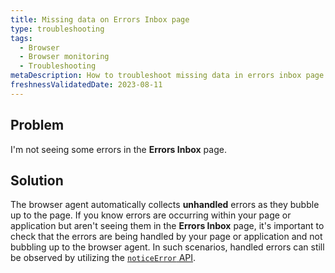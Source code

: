 ```yaml
---
title: Missing data on Errors Inbox page
type: troubleshooting
tags:
  - Browser
  - Browser monitoring
  - Troubleshooting
metaDescription: How to troubleshoot missing data in errors inbox page
freshnessValidatedDate: 2023-08-11
---
```


## Problem

I'm not seeing some errors in the <DNT>**Errors Inbox**</DNT> page.

## Solution

The browser agent automatically collects <DNT>**unhandled**</DNT> errors as they bubble up to the page. If you know errors are occurring within your page or application but aren't seeing them in the <DNT>**Errors Inbox**</DNT> page, it's important to check that the errors are being handled by your page or application and not bubbling up to the browser agent. In such scenarios, handled errors can still be observed by utilizing the [`noticeError` API](/docs/browser/new-relic-browser/browser-apis/noticeerror).
